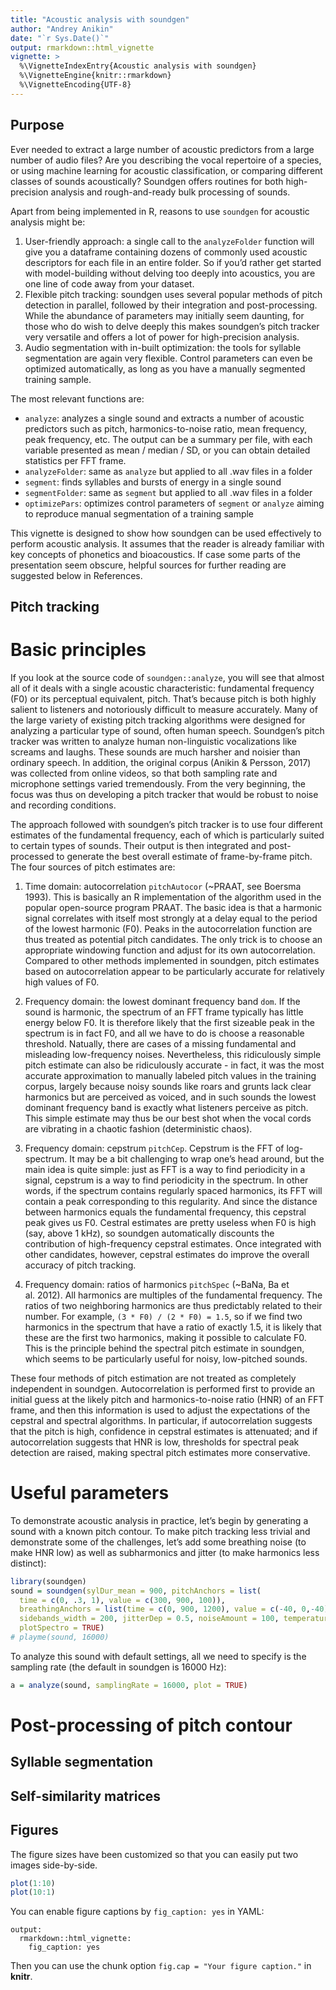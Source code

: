 ```yaml
---
title: "Acoustic analysis with soundgen"
author: "Andrey Anikin"
date: "`r Sys.Date()`"
output: rmarkdown::html_vignette
vignette: >
  %\VignetteIndexEntry{Acoustic analysis with soundgen}
  %\VignetteEngine{knitr::rmarkdown}
  %\VignetteEncoding{UTF-8}
---
```


## Purpose

Ever needed to extract a large number of acoustic predictors from a large number of audio files? Are you describing the vocal repertoire of a species, or using machine learning for acoustic classification, or comparing different classes of sounds acoustically? Soundgen offers routines for both high-precision analysis and rough-and-ready bulk processing of sounds. 

Apart from being implemented in R, reasons to use `soundgen` for acoustic analysis might be: 

1. User-friendly approach: a single call to the `analyzeFolder` function will give you a dataframe containing dozens of commonly used acoustic descriptors for each file in an entire folder. So if you'd rather get started with model-building without delving too deeply into acoustics, you are one line of code away from your dataset.
1. Flexible pitch tracking: soundgen uses several popular methods of pitch detection in parallel, followed by their integration and post-processing. While the abundance of parameters may initially seem daunting, for those who do wish to delve deeply this makes soundgen's pitch tracker very versatile and offers a lot of power for high-precision analysis.
1. Audio segmentation with in-built optimization: the tools for syllable segmentation are again very flexible. Control parameters can even be optimized automatically, as long as you have a manually segmented training sample.

The most relevant functions are:

* `analyze`: analyzes a single sound and extracts a number of acoustic predictors such as pitch, harmonics-to-noise ratio, mean frequency, peak frequency, etc. The output can be a summary per file, with each variable presented as mean / median / SD, or you can obtain detailed statistics per FFT frame.
* `analyzeFolder`: same as `analyze` but applied to all .wav files in a folder
* `segment`: finds syllables and bursts of energy in a single sound
* `segmentFolder`: same as `segment` but applied to all .wav files in a folder
* `optimizePars`: optimizes control parameters of `segment` or `analyze` aiming to reproduce manual segmentation of a training sample

This vignette is designed to show how soundgen can be used effectively to perform acoustic analysis. It assumes that the reader is already familiar with key concepts of phonetics and bioacoustics. If case some parts of the presentation seem obscure, helpful sources for further reading are suggested below in References.

## Pitch tracking
# Basic principles
If you look at the source code of `soundgen::analyze`, you will see that almost all of it deals with a single acoustic characteristic: fundamental frequency (F0) or its perceptual equivalent, pitch. That's because pitch is both highly salient to listeners and notoriously difficult to measure accurately. Many of the large variety of existing pitch tracking algorithms were designed for analyzing a particular type of sound, often human speech. Soundgen's pitch tracker was written to analyze human non-linguistic vocalizations like screams and laughs. These sounds are much harsher and noisier than ordinary speech. In addition, the original corpus (Anikin & Persson, 2017) was collected from online videos, so that both sampling rate and microphone settings varied tremendously. From the very beginning, the focus was thus on developing a pitch tracker that would be robust to noise and recording conditions. 

The approach followed with soundgen's pitch tracker is to use four different estimates of the fundamental frequency, each of which is particularly suited to certain types of sounds. Their output is then integrated and post-processed to generate the best overall estimate of frame-by-frame pitch. The four sources of pitch estimates are:
  
  1. Time domain: autocorrelation `pitchAutocor` (~PRAAT, see Boersma 1993). 
  This is basically an R implementation of the algorithm used in the popular open-source program PRAAT. The basic idea is that a harmonic signal correlates with itself most strongly at a delay equal to the period of the lowest harmonic (F0). Peaks in the autocorrelation function are thus treated as potential pitch candidates. The only trick is to choose an appropriate windowing function and adjust for its own autocorrelation. Compared to other methods implemented in soundgen, pitch estimates based on autocorrelation appear to be particularly accurate for relatively high values of F0.
  
  1. Frequency domain: the lowest dominant frequency band `dom`. 
  If the sound is harmonic, the spectrum of an FFT frame typically has little energy below F0. It is therefore likely that the first sizeable peak in the spectrum is in fact F0, and all we have to do is choose a reasonable threshold. Natually, there are cases of a missing fundamental and misleading low-frequency noises. Nevertheless, this ridiculously simple pitch estimate can also be ridiculously accurate - in fact, it was the most accurate approximation to manually labeled pitch values in the training corpus, largely because noisy sounds like roars and grunts lack clear harmonics but are perceived as voiced, and in such sounds the lowest dominant frequency band is exactly what listeners perceive as pitch. This simple estimate may thus be our best shot when the vocal cords are vibrating in a chaotic fashion (deterministic chaos).

1. Frequency domain: cepstrum `pitchCep`.
  Cepstrum is the FFT of log-spectrum. It may be a bit challenging to wrap one's head around, but the main idea is quite simple: just as FFT is a way to find periodicity in a signal, cepstrum is a way to find periodicity in the spectrum. In other words, if the spectrum contains regularly spaced harmonics, its FFT will contain a peak corresponding to this regularity. And since the distance between harmonics equals the fundamental frequency, this cepstral peak gives us F0. Cestral estimates are pretty useless when F0 is high (say, above 1 kHz), so soundgen automatically discounts the contribution of high-frequency cepstral estimates. Once integrated with other candidates, however, cepstral estimates do improve the overall accuracy of pitch tracking.
  
1. Frequency domain: ratios of harmonics `pitchSpec` (~BaNa, Ba et al. 2012).
  All harmonics are multiples of the fundamental frequency. The ratios of two neighboring harmonics are thus predictably related to their number. For example, `(3 * F0) / (2 * F0) = 1.5`, so if we find two harmonics in the spectrum that have a ratio of exactly 1.5, it is likely that these are the first two harmonics, making it possible to calculate F0. This is the principle behind the spectral pitch estimate in soundgen, which seems to be particularly useful for noisy, low-pitched sounds.

These four methods of pitch estimation are not treated as completely independent in soundgen. Autocorrelation is performed first to provide an initial guess at the likely pitch and harmonics-to-noise ratio (HNR) of an FFT frame, and then this information is used to adjust the expectations of the cepstral and spectral algorithms. In particular, if autocorrelation suggests that the pitch is high, confidence in cepstral estimates is attenuated; and if autocorrelation suggests that HNR is low, thresholds for spectral peak detection are raised, making spectral pitch estimates more conservative.
  
# Useful parameters
To demonstrate acoustic analysis in practice, let's begin by generating a sound with a known pitch contour. To make pitch tracking less trivial and demonstrate some of the challenges, let's add some breathing noise (to make HNR low) as well as subharmonics and jitter (to make harmonics less distinct):
```r
library(soundgen)
sound = soundgen(sylDur_mean = 900, pitchAnchors = list(
  time = c(0, .3, 1), value = c(300, 900, 100)),
  breathingAnchors = list(time = c(0, 900, 1200), value = c(-40, 0,-40)),
  sidebands_width = 200, jitterDep = 0.5, noiseAmount = 100, temperature = 0, 
  plotSpectro = TRUE)
# playme(sound, 16000)
```
To analyze this sound with default settings, all we need to specify is the sampling rate (the default in soundgen is 16000 Hz):
```r
a = analyze(sound, samplingRate = 16000, plot = TRUE)
```


# Post-processing of pitch contour

## Syllable segmentation

## Self-similarity matrices

## Figures

The figure sizes have been customized so that you can easily put two images side-by-side. 

```r
plot(1:10)
plot(10:1)
```

You can enable figure captions by `fig_caption: yes` in YAML:

    output:
      rmarkdown::html_vignette:
        fig_caption: yes

Then you can use the chunk option `fig.cap = "Your figure caption."` in **knitr**.

